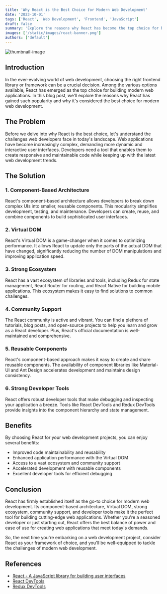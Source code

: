 ```yaml
---
title: 'Why React is the Best Choice for Modern Web Development'
date: '2023-10-01'
tags: ['React', 'Web Development', 'Frontend', 'JavaScript']
draft: false
summary: 'Explore the reasons why React has become the top choice for building modern web applications.'
images: ['/static/images/react-banner.png']
authors: ['default']
---
```



![thumbnail-image](/static/images/react-banner.png)

## Introduction

In the ever-evolving world of web development, choosing the right frontend library or framework can be a crucial decision. Among the various options available, React has emerged as the top choice for building modern web applications. In this blog post, we'll explore the reasons why React has gained such popularity and why it's considered the best choice for modern web development.

## The Problem

Before we delve into why React is the best choice, let's understand the challenges web developers face in today's landscape. Web applications have become increasingly complex, demanding more dynamic and interactive user interfaces. Developers need a tool that enables them to create responsive and maintainable code while keeping up with the latest web development trends.

## The Solution

### 1. Component-Based Architecture

React's component-based architecture allows developers to break down complex UIs into smaller, reusable components. This modularity simplifies development, testing, and maintenance. Developers can create, reuse, and combine components to build sophisticated user interfaces.

### 2. Virtual DOM

React's Virtual DOM is a game-changer when it comes to optimizing performance. It allows React to update only the parts of the actual DOM that have changed, significantly reducing the number of DOM manipulations and improving application speed.

### 3. Strong Ecosystem

React has a vast ecosystem of libraries and tools, including Redux for state management, React Router for routing, and React Native for building mobile applications. This ecosystem makes it easy to find solutions to common challenges.

### 4. Community Support

The React community is active and vibrant. You can find a plethora of tutorials, blog posts, and open-source projects to help you learn and grow as a React developer. Plus, React's official documentation is well-maintained and comprehensive.

### 5. Reusable Components

React's component-based approach makes it easy to create and share reusable components. The availability of component libraries like Material-UI and Ant Design accelerates development and maintains design consistency.

### 6. Strong Developer Tools

React offers robust developer tools that make debugging and inspecting your application a breeze. Tools like React DevTools and Redux DevTools provide insights into the component hierarchy and state management.

## Benefits

By choosing React for your web development projects, you can enjoy several benefits:

- Improved code maintainability and reusability
- Enhanced application performance with the Virtual DOM
- Access to a vast ecosystem and community support
- Accelerated development with reusable components
- Excellent developer tools for efficient debugging

## Conclusion

React has firmly established itself as the go-to choice for modern web development. Its component-based architecture, Virtual DOM, strong ecosystem, community support, and developer tools make it the perfect tool for building cutting-edge web applications. Whether you're a seasoned developer or just starting out, React offers the best balance of power and ease of use for creating web applications that meet today's demands.

So, the next time you're embarking on a web development project, consider React as your framework of choice, and you'll be well-equipped to tackle the challenges of modern web development.

## References

- [React - A JavaScript library for building user interfaces](https://reactjs.org/)
- [React DevTools](https://github.com/facebook/react-devtools)
- [Redux DevTools](https://github.com/reduxjs/redux-devtools)

<SocialAccounts />